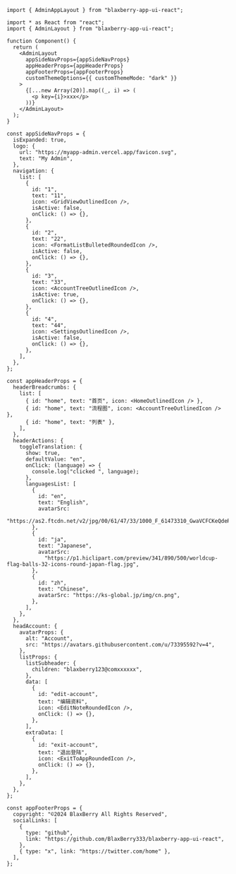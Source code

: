 
<Meta of={Stories} />

<Title>\<AdminAppLayout></Title>

```tsx
import { AdminAppLayout } from "blaxberry-app-ui-react";
```

```tsx
import * as React from "react";
import { AdminLayout } from "blaxberry-app-ui-react";

function Component() {
  return (
    <AdminLayout
      appSideNavProps={appSideNavProps}
      appHeaderProps={appHeaderProps}
      appFooterProps={appFooterProps}
      customThemeOptions={{ customThemeMode: "dark" }}
    >
      {[...new Array(20)].map((_, i) => (
        <p key={i}>xxx</p>
      ))}
    </AdminLayout>
  );
}

const appSideNavProps = {
  isExpanded: true,
  logo: {
    url: "https://myapp-admin.vercel.app/favicon.svg",
    text: "My Admin",
  },
  navigation: {
    list: [
      {
        id: "1",
        text: "11",
        icon: <GridViewOutlinedIcon />,
        isActive: false,
        onClick: () => {},
      },
      {
        id: "2",
        text: "22",
        icon: <FormatListBulletedRoundedIcon />,
        isActive: false,
        onClick: () => {},
      },
      {
        id: "3",
        text: "33",
        icon: <AccountTreeOutlinedIcon />,
        isActive: true,
        onClick: () => {},
      },
      {
        id: "4",
        text: "44",
        icon: <SettingsOutlinedIcon />,
        isActive: false,
        onClick: () => {},
      },
    ],
  },
};

const appHeaderProps = {
  headerBreadcrumbs: {
    list: [
      { id: "home", text: "首页", icon: <HomeOutlinedIcon /> },
      { id: "home", text: "流程图", icon: <AccountTreeOutlinedIcon /> },
      { id: "home", text: "列表" },
    ],
  },
  headerActions: {
    toggleTranslation: {
      show: true,
      defaultValue: "en",
      onClick: (language) => {
        console.log("clicked ", language);
      },
      languagesList: [
        {
          id: "en",
          text: "English",
          avatarSrc:
            "https://as2.ftcdn.net/v2/jpg/00/61/47/33/1000_F_61473310_GwaVCFCKeQdeRj05P88xlnO3dF5HiJRp.jpg",
        },
        {
          id: "ja",
          text: "Japanese",
          avatarSrc:
            "https://p1.hiclipart.com/preview/341/890/500/worldcup-flag-balls-32-icons-round-japan-flag.jpg",
        },
        {
          id: "zh",
          text: "Chinese",
          avatarSrc: "https://ks-global.jp/img/cn.png",
        },
      ],
    },
  },
  headAccount: {
    avatarProps: {
      alt: "Account",
      src: "https://avatars.githubusercontent.com/u/73395592?v=4",
    },
    listProps: {
      listSubheader: {
        children: "blaxberry123@comxxxxxx",
      },
      data: [
        {
          id: "edit-account",
          text: "编辑资料",
          icon: <EditNoteRoundedIcon />,
          onClick: () => {},
        },
      ],
      extraData: [
        {
          id: "exit-account",
          text: "退出登陆",
          icon: <ExitToAppRoundedIcon />,
          onClick: () => {},
        },
      ],
    },
  },
};

const appFooterProps = {
  copyright: "©2024 BlaxBerry All Rights Reserved",
  socialLinks: [
    {
      type: "github",
      link: "https://github.com/BlaxBerry333/blaxberry-app-ui-react",
    },
    { type: "x", link: "https://twitter.com/home" },
  ],
};
```
